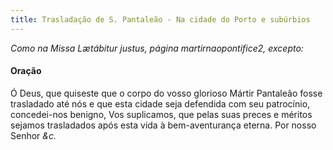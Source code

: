 ```yaml
---
title: Trasladação de S. Pantaleão - Na cidade do Porto e subúrbios
---
```


<em>Como na Missa Lætábitur justus, página martirnaopontifice2, excepto:</em>


#### Oração
<div class="container-fluid">
  <div class="row">
    <span class="text-justify"></span>
<span class="text-justify">
      Ó Deus, que quiseste que o corpo do vosso glorioso Mártir Pantaleão fosse
      trasladado até nós e que esta cidade seja defendida com seu patrocínio,
      concedei-nos benigno, Vos suplicamos, que pelas suas preces e méritos
      sejamos trasladados após esta vida à bem-aventurança eterna. Por nosso
      Senhor <em>&c.</em>
    </span>
</div>
